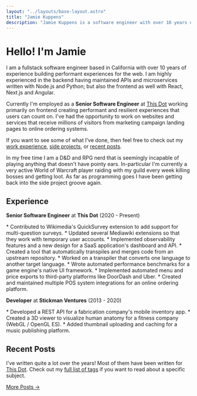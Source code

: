 ```yaml
---
layout: "../layouts/base-layout.astro"
title: "Jamie Kuppens"
description: "Jamie Kuppens is a software engineer with over 10 years of experience building for the web."
---
```



# Hello! I'm Jamie

I am a fullstack software engineer based in California with over 10 years of experience building
performant experiences for the web. I am highly experienced in the backend having maintained APIs
and microservices written with Node.js and Python; but also the frontend as well with React, Next.js
and Angular.

Currently I'm employed as a **Senior Software Engineer** at <a href="https://www.thisdot.co" target="_blank" rel="noopener">This Dot</a>
working primarily on frontend creating performant and resilient experiences that users can count on.
I've had the opportunity to work on websites and services that receive millions of visitors from
marketing campaign landing pages to online ordering systems.

If you want to see some of what I've done, then feel free to check out my [work
experience](#experience), [side projects](/projects), or [recent posts](#recent-posts).

In my free time I am a D&D and RPG nerd that is seemingly incapable of playing anything that doesn't
have pointy ears. In-particular I'm currently a very active World of Warcraft player raiding with my
guild every week killing bosses and getting loot. As far as programming goes I have been getting
back into the side project groove again.

## Experience

**Senior Software Engineer** at **This Dot** (2020 - Present)

<div class="text-gray-400">
  * Contributed to <span class="text-white">Wikimedia's QuickSurvey</span> extension to add support for multi-question surveys.
  * Updated several <span class="text-white">Mediawiki</span> extensions so that they work with temporary user accounts.
  * Implemented observability features and a new design for a SaaS application's dashboard and API.
  * Created a tool that automatically transpiles and merges code from an upstream repository.
  * Worked on a transpiler that converts one language to another target language.
  * Wrote automated performance benchmarks for a game engine's native UI framework.
  * Implemented automated menu and price exports to third-party platforms like <span class="text-white">DoorDash</span> and <span class="text-white">Uber</span>.
  * Created and maintained multiple POS system integrations for an online ordering platform.
</div>

**Developer** at **Stickman Ventures** (2013 - 2020)

<div class="text-gray-400">
  * Developed a REST API for a fabrication company's mobile inventory app.
  * Created a 3D viewer to visualize human anatomy for a fitness company (WebGL / OpenGL ES).
  * Added thumbnail uploading and caching for a music publishing platform.
</div>

## Recent Posts

I've written quite a lot over the years! Most of them have been written for <a href="https://www.thisdot.co" target="_blank" rel="noopener">This Dot</a>.
Check out my [full list of tags](/tags) if you want to read about a specific subject.

<PostList limit="6" />

<a href="/posts">
  <p class="mb-0 text-right">More Posts →</p>
</a>
